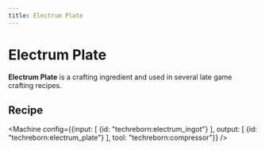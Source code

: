 ```yaml
---
title: Electrum Plate
---
```


<ItemImage file="electrum_plate" alt="Electrum Plate" size="200" />

# Electrum Plate

**Electrum Plate** is a crafting ingredient and used in several late game crafting recipes.

## Recipe

<Machine config={{input: [
	{id: "techreborn:electrum_ingot"}
], output: [
	{id: "techreborn:electrum_plate"}
], tool: "techreborn:compressor"}} />
